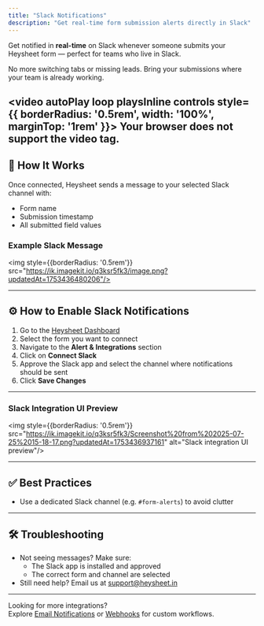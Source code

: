 ```yaml
---
title: "Slack Notifications"
description: "Get real-time form submission alerts directly in Slack"
---
```


Get notified in **real-time** on Slack whenever someone submits your Heysheet form — perfect for teams who live in Slack.

No more switching tabs or missing leads. Bring your submissions where your team is already working.

<video autoPlay loop playsInline controls style={{ borderRadius: '0.5rem', width: '100%', marginTop: '1rem' }}>
  <source src="https://ik.imagekit.io/q3ksr5fk3/slack-notification.mp4?updatedAt=1753323517090" type="video/mp4" />
  Your browser does not support the video tag.
</video>
---

## 🤖 How It Works

Once connected, Heysheet sends a message to your selected Slack channel with:

- Form name
- Submission timestamp
- All submitted field values

### Example Slack Message

<img style={{borderRadius: '0.5rem'}} src="https://ik.imagekit.io/q3ksr5fk3/image.png?updatedAt=1753436480206"/>

---

## ⚙️ How to Enable Slack Notifications

1. Go to the [Heysheet Dashboard](https://heysheet.in/dashboard)
2. Select the form you want to connect
3. Navigate to the **Alert & Integrations** section
4. Click on **Connect Slack**
5. Approve the Slack app and select the channel where notifications should be sent
6. Click **Save Changes**


---

### Slack Integration UI Preview
<img style={{borderRadius: '0.5rem'}} src="https://ik.imagekit.io/q3ksr5fk3/Screenshot%20from%202025-07-25%2015-18-17.png?updatedAt=1753436937161" alt="Slack integration UI preview"/>


---

## ✅ Best Practices

- Use a dedicated Slack channel (e.g. `#form-alerts`) to avoid clutter

---

## 🛠 Troubleshooting

- Not seeing messages? Make sure:
  - The Slack app is installed and approved
  - The correct form and channel are selected
- Still need help? Email us at [support@heysheet.in](mailto:support@heysheet.in)

---

Looking for more integrations?  
Explore [Email Notifications](/notification/email) or [Webhooks](/integrations/webhooks) for custom workflows.
